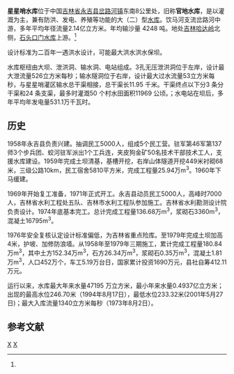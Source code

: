 {{Infobox Reservoir | 
|name                     = 星星哨水库
|nickname                 = 
|image                    = 
|image_caption            = 
|map                      = 
|map_caption              = 
|pushpin_map              = China
|pushpin_map_caption      = 星星哨水库在中国的位置
|code                     = BAB00B30712
|class                    = 大（二）型[[水库|水库]]
|location_of_reservoir    = [[吉林省|吉林省]][[永吉县|永吉县]][[岔路河镇|岔路河镇]]
|location_of_dam          = 
|inflow                   = 
|outflow                  = [[岔路河|岔路河]]（[[饮马河|饮马河]]支流）
|catchment_area           = 845
|reservoir_area           = 
|mean_depth               = 
|maximum_depth            = 
|flood_level              = 
|normal_water_level       = 245.50
|dead_water_level         = 236.00
|water_quality            = Ⅲ类
|island                   = 
|maximum_storage_capacity = 2.65亿
|normal_storage_capacity  = 
|dead_storage_capacity    = 0.21亿
|type_of_dam              = 黏土心墙多种土质坝
|elevation_of_dam         = （防浪墙255.3m）254
|height_of_dam            = 33.2
|length_of_dam            = 510
|width_of_dam             = 5
|installed_capacity       = 2.5兆瓦
|irrigated_area           = 1.10万公顷
|start                    = 1958年
|complete                 = 1979年
|cost                     = 
|emigrate                 = 
|latd = 43
|latm = 39
|lats = 15
|latNS = N
|longd = 126
|longm = 03
|longs = 22
|longEW = E
|website = 
|footnotes = <ref>{{Cite web |url=http://www.tsdh.net/%E6%B0%B4%E5%88%A9%E6%96%87%E7%8C%AE%E6%B1%87%E7%BC%96/PDF%E6%96%87%E6%A1%A3/%E4%B8%AD%E5%9B%BD%E6%B0%B4%E5%BA%93%E5%90%8D%E7%A7%B0%E4%BB%A3%E7%A0%81.pdf |title=中国水库名称代码 |accessdate=2020-10-12 |archive-date=2015-05-05 |archive-url=https://web.archive.org/web/20150505182029/http://www.tsdh.net/%E6%B0%B4%E5%88%A9%E6%96%87%E7%8C%AE%E6%B1%87%E7%BC%96/PDF%E6%96%87%E6%A1%A3/%E4%B8%AD%E5%9B%BD%E6%B0%B4%E5%BA%93%E5%90%8D%E7%A7%B0%E4%BB%A3%E7%A0%81.pdf |dead-url=yes }}</ref><ref name="赵杰">{{cite journal |title=星星哨水库水均衡分析 |author=赵杰，赵冬丽 |journal=黑龙江国土资源 |year=2010 |volume= |issue=6 |pages=64-65 |url=http://www.cqvip.com/qk/87356X/201006/34122766.html }}</ref><ref>{{cite journal |title=星星哨水库汛限水位调整的可行性分析 |author=丁元芳，迟宝明，卢燕红 |journal=东北水利水电 |year=2007 |volume=25 |issue=1 |pages=7-9 |url=http://www.lw23.com/pdf_18421917-8276-4ce0-89c7-d1876775ee91/lunwen.pdf }}{{dead link|date=2018年3月 |bot=InternetArchiveBot |fix-attempted=yes }}</ref>
}}
'''星星哨水库'''位于中国[[吉林省|吉林省]][[永吉县|永吉县]][[岔路河镇|岔路河镇]]东南8公里处，旧称'''官地水库'''，是以灌溉为主，兼有防洪、发电、养殖等功能的大（二）型[[水库|水库]]。饮马河支流岔路河中游，多年平均年径流量2.14亿立方米。年均输沙量 4248 吨。地处[[吉林哈达岭|吉林哈达岭]]北侧，[[石头口门水库|石头口门水库]]上游。<ref name="赵杰"/>

设计标准为二百年一遇洪水设计，可能最大洪水洪水保坝。  

水库枢纽由大坝、泄洪洞、输水洞、电站组成。3孔无压泄洪洞位于左岸，设计最大泄流量526立方米每秒；输水隧洞位于右岸，设计最大过水流量53立方米每秒，与星星哨灌区输水总干渠相接，总干渠长11.95 千米。干渠终点以下分3 条分干渠和24 条支渠，最多时灌溉50 个村水田面积11969 公顷。；水电站在坝后，多年平均年发电量531.1万千瓦时。 
==历史==
1958年永吉县负责兴建。抽调民工5000人，组成5个民工营。驻军第46军第137师3个步兵团、蛟河驻军派出1个工兵连，夹皮狗金矿50名技术干部技术工人，支援水库建设。1959年完成土坝清基，基槽开挖，右岸山体隧道开挖449米衬砌68米，三级公路10km，民工宿舍5810平方米，完成工程量25.94万m<sup>3</sup>。1960年下马缓建。

1969年开始复工准备，1971年正式开工。永吉县动员民工5000人，高峰时7000人，吉林省水利工程处五队、吉林市水利工程队参加施工。吉林省水利勘测设计院负责设计。1974年底基本完工。总计完成工程量136.68万m<sup>3</sup>，浆砌石3360m<sup>3</sup>，混凝土16795m<sup>3</sup>。

1976年安全复核认定设计标准偏低，为吉林省重点险库。至1979年完成土坝加高4米，护坡、加修防浪墙。从1958年至1979年三期施工，累计完成工程量180.84万m<sup>3</sup>，其中土方152.34万m<sup>3</sup>，石方26.34万m<sup>3</sup>，浆砌石0.35万m<sup>3</sup>，混凝土1.81万m<sup>3</sup>，人口452万个，车工5.19万台日，国家累计投资1690万元，县社自筹412.11万元。

运行以来，水库最大年来水量47195 万立方米，最小年来水量0.4937亿立方米；出现的最高水位246.70米（1994年8月17日），最低水位233.32米(2001年5月27日)；最大入库流量1340立方米每秒（1973年8月2日）。
==参考文献==
{{reflist}}


[[Category:吉林水库|X]]
[[Category:永吉县|X]]